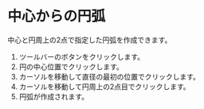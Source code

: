 
# 中心からの円弧

中心と円周上の2点で指定した円弧を作成できます。

<KinouGaiyou shortcut='' command='Center Point Arc' button='ツールバー' />

1. ツールバーのボタンをクリックします。
2. 円の中心位置でクリックします。
3. カーソルを移動して直径の最初の位置でクリックします。
4. カーソルを移動して円周上の2点目でクリックします。
5. 円弧が作成されます。

